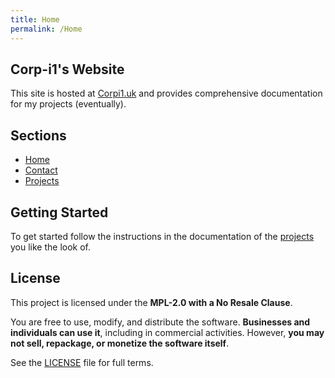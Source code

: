 ```yaml
---
title: Home
permalink: /Home
---
```

## Corp-i1's Website

This site is hosted at [Corpi1.uk](https://corpi1.uk) and provides comprehensive documentation for my projects (eventually).

## Sections

- [Home](/Home)
- [Contact](/Contact)
- [Projects](/Projects)

## Getting Started

To get started follow the instructions in the documentation of the [projects](/Projects) you like the look of.

## License  
This project is licensed under the **MPL-2.0 with a No Resale Clause**.  

You are free to use, modify, and distribute the software. **Businesses and individuals can use it**, including in commercial activities. However, **you may not sell, repackage, or monetize the software itself**.  

See the [LICENSE](LICENSE.md) file for full terms.  

